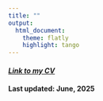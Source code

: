 ```yaml
---
title: ""
output: 
  html_document:
    theme: flatly
    highlight: tango
---
```


#### [*Link to my CV*](https://aaea.execinc.com/edibo/Uploads/Profile_25_07_21_08_46_17_05__207_126_2_254_0.pdf)
#### Last updated: June, 2025

